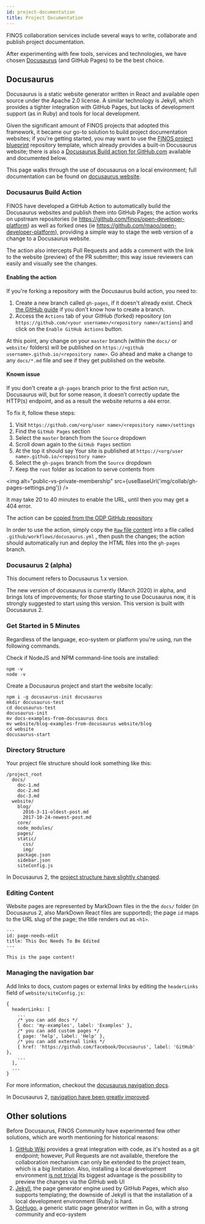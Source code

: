 ```yaml
---
id: project-documentation
title: Project Documentation
---
```



FINOS collaboration services include several ways to write, collaborate and publish project documentation.

After experimenting with few tools, services and technologies, we have chosen [Docusaurus](#using-docusaurus) (and GitHub Pages) to be the best choice.

## Docusaurus

Docusaurus is a static website generator written in React and available open source under the Apache 2.0 license. A similar technology is Jekyll, which provides a tighter integration with GitHub Pages, but lacks of development support (as in Ruby) and tools for local development.

Given the significant amount of FINOS projects that adopted this framework, it became our go-to solution to build project documentation websites; if you're getting started, you may want to use the [FINOS project blueprint](https://github.com/finos/project-blueprint) repository template, which already provides a built-in Docusaurus website; there is also a [Docusaurus Build action for GitHub.com](#docusaurus-build-action) available and documented below.

This page walks through the use of docusaurus on a local environment; full documentation can be found on [docusaurus website](https://docusaurus.io/).

### Docusaurus Build Action
FINOS have developed a GitHub Action to automatically build the Docusaurus websites and publish them into GitHub Pages; the action works on upstream repositories (ie https://github.com/finos/open-developer-platform) as well as forked ones (ie https://github.com/maoo/open-developer-platform), providing a simple way to stage the web version of a change to a Docusaurus website.

The action also intercepts Pull Requests and adds a comment with the link to the website (preview) of the PR submitter; this way issue reviewers can easily and visually see the changes.

#### Enabling the action
If you're forking a repository with the Docusaurus build action, you need to:

1. Create a new branch called `gh-pages`, if it doesn't already exist. Check [the GitHub guide](https://help.github.com/en/github/collaborating-with-issues-and-pull-requests/creating-and-deleting-branches-within-your-repository) if you don't know how to create a branch.
2. Access the `Actions` tab of your GitHub (forked) repository (on `https://github.com/<your username>/<repository name>/actions`) and click on the `Enable GitHub Actions` button.

At this point, any change on your `master` branch (within the `docs/` or `website/` folders) will be published on `https://<github username>.github.io/<repository name>`. Go ahead and make a change to any `docs/*.md` file and see if they get published on the website.

#### Known issue
If you don't create a `gh-pages` branch prior to the first action run, Docusaurus will, but for some reason, it doesn’t correctly update the HTTP(s) endpoint, and as a result the website returns a `404` error.

To fix it, follow these steps:

1. Visit `https://github.com/<org/user name>/<repository name>/settings`
2. Find the `GitHub Pages` section
3. Select the `master` branch from the `Source` dropdown
4. Scroll down again to the `GitHub Pages` section
5. At the top it should say Your site is published at `https://<org/user name>.github.io/<repository name>`
6. Select the `gh-pages` branch from the `Source` dropdown
7. Keep the `root` folder as location to serve contents from

<img alt="public-vs-private-membership" src={useBaseUrl('img/collab/gh-pages-settings.png')} />

It may take 20 to 40 minutes to enable the URL, until then you may get a 404 error.

The action can be [copied from the ODP GitHub repository](https://github.com/finos/open-developer-platform/blob/master/.github/workflows/docusaurus.yml)

In order to use the action, simply copy the [`Raw` file content](https://github.com/finos/open-developer-platform/blob/master/.github/workflows/docusaurus.yml) into a file called `.github/workflows/docusaurus.yml` , then push the changes; the action should automatically run and deploy the HTML files into the `gh-pages` branch.

### Docusaurus 2 (alpha)
This document refers to Docusaurus 1.x version.

The new version of docusaurus is currently (March 2020) in alpha, and brings lots of improvements; for those starting to use Docusaurus now, it is strongly suggested to start using this version. This version is built with Docusaurus 2.

### Get Started in 5 Minutes
Regardless of the language, eco-system or platform you're using, run the following commands.

Check if NodeJS and NPM command-line tools are installed:
```
npm -v
node -v
```

Create a Docusaurus project and start the website locally:
```
npm i -g docusaurus-init docusaurus
mkdir docusaurus-test
cd docusaurus-test
docusaurus-init
mv docs-examples-from-docusaurus docs
mv website/blog-examples-from-docusaurus website/blog
cd website
docusaurus-start
```

### Directory Structure
Your project file structure should look something like this:

```
/project_root
  docs/
    doc-1.md
    doc-2.md
    doc-3.md
  website/
    blog/
      2016-3-11-oldest-post.md
      2017-10-24-newest-post.md
    core/
    node_modules/
    pages/
    static/
      css/
      img/
    package.json
    sidebar.json
    siteConfig.js
```

In Docusaurus 2, the [project structure have slightly changed](https://v2.docusaurus.io/docs/installation#project-structure). 

### Editing Content
Website pages are represented by MarkDown files in the the `docs/` folder (in Docusaurus 2, also MarkDown React files are supported); the page `id` maps to the URL slug of the page; the title renders out as `<h1>`.

```
---
id: page-needs-edit
title: This Doc Needs To Be Edited
---

This is the page content!
```

### Managing the navigation bar
Add links to docs, custom pages or external links by editing the `headerLinks` field of `website/siteConfig.js`:

```
{
  headerLinks: [
    ...
    /* you can add docs */
    { doc: 'my-examples', label: 'Examples' },
    /* you can add custom pages */
    { page: 'help', label: 'Help' },
    /* you can add external links */
    { href: 'https://github.com/facebook/Docusaurus', label: 'GitHub' },
    ...
  ],
  ...
}
```
For more information, checkout the [docusaurus navigation docs](https://docusaurus.io/docs/en/navigation).

In Docusaurus 2, [navigation have been greatly improved](https://v2.docusaurus.io/docs/sidebar).

## Other solutions
Before Docusaurus, FINOS Community have experimented few other solutions, which are worth mentioning for historical reasons:

1. [GitHub Wiki](https://help.github.com/en/github/building-a-strong-community/about-wikis) provides a great integration with code, as it's hosted as a git endpoint; however, Pull Requests are not available, therefore the collaboration mechanism can only be extended to the project team, which is a big limitation. Also, installing a local development environment [is not trivial](https://gist.github.com/suewonjp/7493de784f4a88c63d1810031609ee35) Its biggest advantage is the possibility to preview the changes via the GitHub web UI
2. [Jekyll](https://jekyllrb.com/), the page generator engine used by GitHub Pages, which also supports templating; the downside of Jekyll is that the installation of a local development environment (Ruby) is hard.
3. [GoHugo](https://gohugo.io/), a generic static page generator written in Go, with a strong community and eco-system

